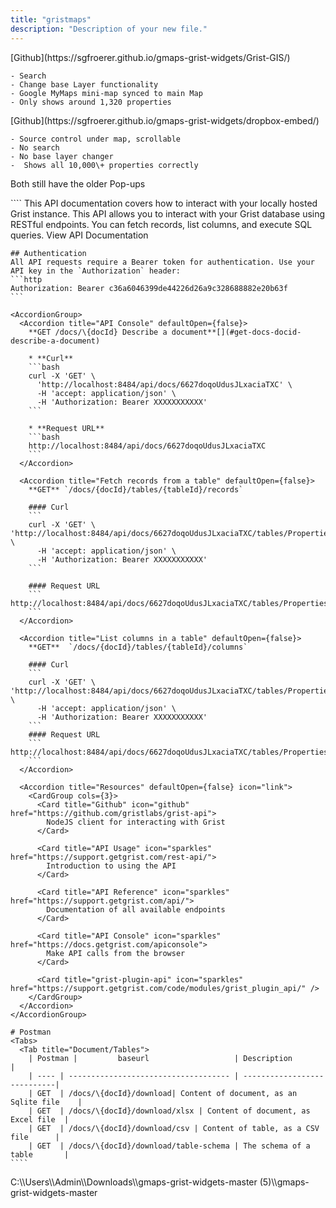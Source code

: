 ```yaml
---
title: "gristmaps"
description: "Description of your new file."
---
```


<AccordionGroup>
  <Accordion title="Grist-GIS" defaultOpen="false" icon="globe">
    [Github](https://sgfroerer.github.io/gmaps-grist-widgets/Grist-GIS/)

    - Search
    - Change base Layer functionality
    - Google MyMaps mini-map synced to main Map
    - Only shows around 1,320 properties
  </Accordion>
  <Accordion title="Dropbox-Embed" defaultOpen="false">
    [Github](https://sgfroerer.github.io/gmaps-grist-widgets/dropbox-embed/)

    - Source control under map, scrollable
    - No search
    - No base layer changer
    -  Shows all 10,000\+ properties correctly
  </Accordion>
</AccordionGroup>

Both still have the older Pop-ups

<AccordionGroup>
  <Accordion title="API documentation" defaultOpen="false">
    ````
    <Note>
      This API documentation covers how to interact with your locally hosted Grist instance.
    </Note>
    This API allows you to interact with your Grist database using RESTful endpoints. You can fetch records, list columns, and execute SQL queries.
    <Card title="Grist API Reference" icon="database" href="https://github.com/your-repo/grist-api-docs">
      View API Documentation
    </Card>
    
    ## Authentication
    All API requests require a Bearer token for authentication. Use your API key in the `Authorization` header:
    ```http
    Authorization: Bearer c36a6046399de44226d26a9c328688882e20b63f
    ```
    
    <AccordionGroup>
      <Accordion title="API Console" defaultOpen={false}>
        **GET /docs/\{docId} Describe a document**[](#get-docs-docid-describe-a-document)
    
        * **Curl**
        ```bash
        curl -X 'GET' \
          'http://localhost:8484/api/docs/6627doqoUdusJLxaciaTXC' \
          -H 'accept: application/json' \
          -H 'Authorization: Bearer XXXXXXXXXXX'
        ```
        
        * **Request URL**
        ```bash
        http://localhost:8484/api/docs/6627doqoUdusJLxaciaTXC
        ```
      </Accordion>
    
      <Accordion title="Fetch records from a table" defaultOpen={false}>
        **GET** `/docs/{docId}/tables/{tableId}/records`
    
        #### Curl
        ```
        curl -X 'GET' \
    'http://localhost:8484/api/docs/6627doqoUdusJLxaciaTXC/tables/Properties_/records' \
          -H 'accept: application/json' \
          -H 'Authorization: Bearer XXXXXXXXXXX'
        ```
    
        #### Request URL
        ```
    http://localhost:8484/api/docs/6627doqoUdusJLxaciaTXC/tables/Properties_/records
        ```
      </Accordion>
    
      <Accordion title="List columns in a table" defaultOpen={false}>
        **GET**  `/docs/{docId}/tables/{tableId}/columns`
    
        #### Curl
        ```
        curl -X 'GET' \
    'http://localhost:8484/api/docs/6627doqoUdusJLxaciaTXC/tables/Properties_/columns' \
          -H 'accept: application/json' \
          -H 'Authorization: Bearer XXXXXXXXXXX'
        ```
        #### Request URL
        ```
    http://localhost:8484/api/docs/6627doqoUdusJLxaciaTXC/tables/Properties_/columns
        ```
      </Accordion>
    
      <Accordion title="Resources" defaultOpen={false} icon="link">
        <CardGroup cols={3}>
          <Card title="Github" icon="github" href="https://github.com/gristlabs/grist-api">
            NodeJS client for interacting with Grist
          </Card>
    
          <Card title="API Usage" icon="sparkles" href="https://support.getgrist.com/rest-api/">
            Introduction to using the API
          </Card>
    
          <Card title="API Reference" icon="sparkles" href="https://support.getgrist.com/api/">
            Documentation of all available endpoints
          </Card>
    
          <Card title="API Console" icon="sparkles" href="https://docs.getgrist.com/apiconsole">
            Make API calls from the browser
          </Card>
    
          <Card title="grist-plugin-api" icon="sparkles" href="https://support.getgrist.com/code/modules/grist_plugin_api/" />
        </CardGroup>
      </Accordion>
    </AccordionGroup>
    
    # Postman
    <Tabs>
      <Tab title="Document/Tables">
        | Postman |         baseurl                   | Description                 |         
        | ---- | ------------------------------------ | ----------------------------|
        | GET  | /docs/\{docId}/download| Content of document, as an Sqlite file    |
        | GET  | /docs/\{docId}/download/xlsx | Content of document, as Excel file  |
        | GET  | /docs/\{docId}/download/csv | Content of table, as a CSV file      |
        | GET  | /docs/\{docId}/download/table-schema | The schema of a table       |
    ````
  </Accordion>
  <Accordion title="New Accordion" defaultOpen="false">
    C:\\Users\\Admin\\Downloads\\gmaps-grist-widgets-master (5)\\gmaps-grist-widgets-master
  </Accordion>
</AccordionGroup>